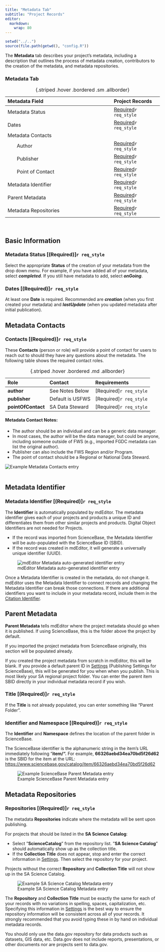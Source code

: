 ```yaml
---
title: "Metadata Tab"
subtitle: "Project Records"
editor: 
  markdown: 
    wrap: 80
---
```


```r
setwd("../..")
source(file.path(getwd(), "config.R"))
```

The **Metadata** tab describes your project's metadata, including a description 
that outlines the process of metadata creation, contributors to the creation of 
the metadata, and metadata repositories.

### Metadata Tab    
| Metadata Field                | Project Records   |
|:------------------------------|:-------------|
| Metadata Status   | [Required](p#metadata-status-required)`r req_style`  |  
| Dates             | [Required](p#metadata-dates-required)`r req_style`   |
| Metadata Contacts |                                               |
|        Author     | [Required](p#metadata-contacts)`r req_style`         | 
|        Publisher  | [Required](p#metadata-contacts)`r req_style`         | 
|        Point of Contact | [Required](p#metadata-contacts)`r req_style`   | 
| Metadata Identifier     | [Required](p#metadata-identifier)`r req_style` | 
| Parent Metadata         | [Required](p#parent-metadata)`r req_style`     | 
| Metadata Repositories   | [Required](p#metadata-repositories)`r req_style` | 
: {.striped .hover .bordered .sm .allborder}   

<br/>

## Basic Information

### Metadata Status [(Required)]`r req_style`

Select the appropriate **Status** of the creation of your metadata from the drop
down menu. For example, if you have added all of your metadata, select
***completed***. If you still have metadata to add, select ***onGoing***.

### Dates [(Required)]`r req_style`

At least one **Date** is required. Recommended are ***creation*** (when you 
first created your metadata) and ***lastUpdate*** (when you updated metadata 
after initial publication).

## Metadata Contacts

### **Contacts** [(Required)]`r req_style` 
These **Contacts** (person or role) will provide a point of contact for 
users to reach out to should they have any questions about the 
metadata. The following table shows the required contact roles. 

| Role           | Contact         | Requirements              |
|:---------------|:-----------------|:-------------------------|
| **author**         | See Notes Below  | [Required]`r req_style`   |
| **publisher**      | Default is USFWS | [Required]`r req_style`   |
| **pointOfContact** | SA Data Steward  | [Required]`r req_style`   |
: {.striped .hover .bordered .md .allborder} 


#### Metadata Contact Notes:

-   The author should be an individual and can be a generic data manager.
-   In most cases, the author will be the data manager, but could be anyone,
    including someone outside of FWS (e.g., imported FGDC metadata can list the
    original author).
-   Publisher can also include the FWS Region and/or Program.
-   The point of contact should be a Regional or National Data Steward.

![Example Metadata Contacts entry](../../assets/example_metadata_contacts.png)
<br/>
<br/>

## Metadata Identifier

### Metadata Identifier [(Required)]`r req_style` 

The **Identifier** is automatically populated by mdEditor. The metadata
identifier gives each of your projects and products a unique ID and
differentiates them from other similar projects and products. Digital Object
Identifiers are not needed for Projects.

-   If the record was imported from ScienceBase, the Metadata Identifier will be
    auto-populated with the ScienceBase ID (SBID).
-   If the record was created in mdEditor, it will generate a universally unique
    identifier (UUID).

![mdEditor Metadata auto-generated identifier entry](../../assets/metadata_auto_generated_identifier.png)

:::{.callout-warning}
Once a Metadata Identifier is created in the metadata,
do not change it. mdEditor uses the Metadata Identifier to connect records and
changing the Metadata Identifier can break those connections. If there are
additional identifiers you want to include in your metadata record, include them
in the [Citation Identifier](main_tab_project.qmd#identifier). 
:::

## Parent Metadata

**Parent Metadata** tells mdEditor where the project metadata should go when it
is published. If using ScienceBase, this is the folder above the project by
default.

If you imported the project metadata from ScienceBase originally, this section
will be populated already.

If you created the project metadata from scratch in mdEditor, this will be
blank. If you provide a default parent ID in
[Settings](../settings.qmd#publishing-settings) (Publishing Settings for
ScienceBase), this will be generated for you when when you publish. This is most
likely your SA regional project folder. You can enter the parent item SBID
directly in your individual metadata record if you wish.

### Title [(Required)]`r req_style` 

If the **Title** is not already populated, you can enter something like 
"Parent Folder".

### Identifier and Namespace [(Required)]`r req_style`

The **Identifier** and **Namespace** defines the location of the parent folder 
in ScienceBase.

:::{.callout-info}
The ScienceBase identifier is the alphanumeric string in
the item's URL immediately following "**item/".** For example,
**66326aebd34ea70bd5f26d62** is the SBID for the item at the URL:
<https://www.sciencebase.gov/catalog/item/66326aebd34ea70bd5f26d62> 
:::

![Example ScienceBase Parent Metadata entry](../../assets/example_sb_parent_metadata_project.png)

## Metadata Repositories

### Repositories [(Required)]`r req_style`
The metadata **Repositories** indicate where the metadata will be sent upon 
publishing.

For projects that should be listed in the **SA Science Catalog**: 

- Select ”**ScienceCatalog**” from the repository list. ”**SA Science Catalog**” 
should automatically show up as the collection title. 
- If the **Collection Title** does not appear, stop and enter the correct 
information in [Settings](../settings.qmd). Then select the repository for your 
project. 

Projects without the correct **Repository** and **Collection Title** will not 
show up in the SA Science Catalog.

![Example SA Science Catalog Metadata entry](../../assets/example_sa_science_catalog_metadata.png)

::: {.callout-warning icon=false}
The **Repository** and **Collection Title** must be exactly the same for each 
of your records with no variations in spelling, spaces, capitalization, etc. 
Specifying this information in [Settings](../settings.qmd#publishing-settings) 
is the best way to ensure the repository information will be consistent across 
all of your records. It strongly recommended that you avoid typing these in by 
hand on individual metadata records. 
:::

::: {.callout-note icon=false}
You should only use the data.gov repository for data
products such as datasets, GIS data, etc. Data.gov does not include reports,
presentations, or other documents nor are projects sent to data.gov.
:::
